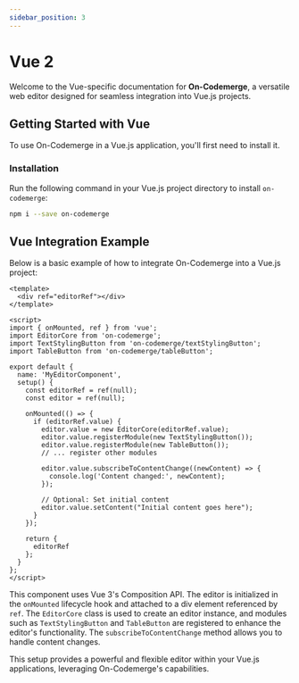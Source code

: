 ```yaml
---
sidebar_position: 3
---
```


# Vue 2

Welcome to the Vue-specific documentation for **On-Codemerge**, a versatile web editor designed for seamless integration into Vue.js projects.

## Getting Started with Vue

To use On-Codemerge in a Vue.js application, you'll first need to install it.

### Installation

Run the following command in your Vue.js project directory to install `on-codemerge`:

```bash
npm i --save on-codemerge
```

## Vue Integration Example

Below is a basic example of how to integrate On-Codemerge into a Vue.js project:

```vue title="MyEditorComponent.vue"
<template>
  <div ref="editorRef"></div>
</template>

<script>
import { onMounted, ref } from 'vue';
import EditorCore from 'on-codemerge';
import TextStylingButton from 'on-codemerge/textStylingButton';
import TableButton from 'on-codemerge/tableButton';

export default {
  name: 'MyEditorComponent',
  setup() {
    const editorRef = ref(null);
    const editor = ref(null);

    onMounted(() => {
      if (editorRef.value) {
        editor.value = new EditorCore(editorRef.value);
        editor.value.registerModule(new TextStylingButton());
        editor.value.registerModule(new TableButton());
        // ... register other modules

        editor.value.subscribeToContentChange((newContent) => {
          console.log('Content changed:', newContent);
        });

        // Optional: Set initial content
        editor.value.setContent("Initial content goes here");
      }
    });

    return {
      editorRef
    };
  }
};
</script>
```

This component uses Vue 3's Composition API. The editor is initialized in the `onMounted` lifecycle hook and attached to a div element referenced by `ref`. The `EditorCore` class is used to create an editor instance, and modules such as `TextStylingButton` and `TableButton` are registered to enhance the editor's functionality. The `subscribeToContentChange` method allows you to handle content changes.

This setup provides a powerful and flexible editor within your Vue.js applications, leveraging On-Codemerge's capabilities.
